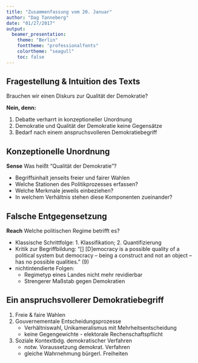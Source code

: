 ```yaml
---
title: "Zusammenfassung vom 20. Januar"
author: "Dag Tanneberg"
date: "01/27/2017"
output:
  beamer_presentation:
    theme: "Berlin"
    fonttheme: "professionalfonts"
    colortheme: "seagull"
    toc: false
---
```


## Fragestellung & Intuition des Texts

Brauchen wir einen Diskurs zur Qualität der Demokratie?

**Nein, denn:**

1. Debatte verharrt in konzeptioneller Unordnung
2. Demokratie und Qualität der Demokratie keine Gegensätze
3. Bedarf nach einem anspruchsvolleren Demokratiebegriff

## Konzeptionelle Unordnung
**Sense** Was heißt "Qualität der Demokratie"?

- Begriffsinhalt jenseits freier und fairer Wahlen
- Welche Stationen des Politikprozesses erfassen?
- Welche Merkmale jeweils einbeziehen?
- In welchem Verhältnis stehen diese Komponenten zueinander?
    
## Falsche Entgegensetzung    
**Reach** Welche politischen Regime betrifft es?

- Klassische Schrittfolge: 1. Klassifikation; 2. Quantifizierung
- Kritik zur Begriffbildung: "[\dots] [D]emocracy is a
  possible quality of a political system but democracy –
  being a construct and not an object – has no possible
  qualities." (9)
- nichtintendierte Folgen:
    - Regimetyp eines Landes nicht mehr revidierbar
    - Strengerer Maßstab gegen Demokratien

## Ein anspruchsvollerer Demokratiebegriff
1. Freie & faire Wahlen
2. Gouvernementale Entscheidungsprozesse
    - Verhältniswahl, Unikameralismus mit Mehrheitsentscheidung
    - keine Gegengewichte - elektorale Rechenschaftspflicht
3. Soziale Kontextbdg. demokratischer Verfahren
    - notw. Voraussetzung demokrat. Verfahren
    - gleiche Wahrnehmung bürgerl. Freiheiten


